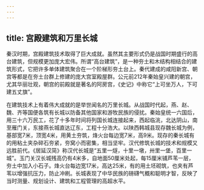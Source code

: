 ```yaml
---
---
---
```

title: 宫殿建筑和万里长城
---



秦汉时期，宫殿建筑技术取得了巨大成就。虽然其主要形式仍是战国时期盛行的高台建筑，但规模更加庞大宏伟。所谓“高台建筑”，是一种夯土和木结构相结合的建筑形式，它把许多单体建筑聚合在一个阶梯形夯土台上。秦代建成的咸阳新宫、朝宫等都是在夯土台群上修建的庞大宫室殿屋群。公元前212年秦始皇兴建的朝宫，尤其华丽壮观，朝宫的前殿就是著名的阿房宫，《史记》中称它“上可坐万人，下可建五丈旗”。

在建筑技术上有着伟大成就的是举世闻名的万里长城。从战国时代起，燕、赵、魏、齐等国便各筑有长城以防备其他国家和游牧民族的侵扰。秦始皇统一六国后，用三十六万民工，花了十多年时间将列国长城连接起来，西起临洮，北达阴山，南至雁门关，东接燕长城直达辽东，工程十分浩大。以陕西韩城县现存魏长城为例，基部宽7米，顶宽4米，用黄土夯筑，烽火台每边宽7米，高9米。现存的秦长城有的用粘土夹杂碎石夯紧，夯窝小而密集，相当坚牢。汉代修筑长城的技术和规模又远胜前代。《居延汉简》称汉代长城是“五里一燧，十里一墩，卅里一堡，百里一城”。玉门关汉长城残高仍有4米多，自地面50厘米处起，每15厘米铺芦苇一层，夯土中加入小石子。烽火台每边宽17米，高达25米，有的用土坯砌筑，也夹有芦苇以增强抗压力，防止冲刷。长城表现了中华民族的磅礴气概和聪明才智，反映了当时测量、规划设计、建筑和工程管理的高超水平。